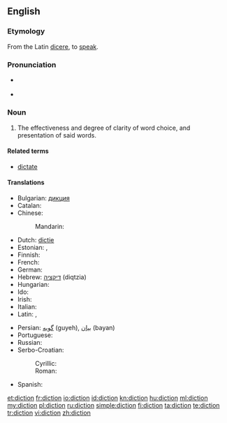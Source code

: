 ==English==

===Etymology===
From the Latin [[dicere]], to [[speak]].

===Pronunciation===
* {{a|UK}} {{IPA|/ˈdɪkʃən/}}
* {{audio|en-us-diction.ogg|Audio (US)}}
*: {{rhymes|ɪkʃən}}

===Noun===
{{en-noun|-}}

# The effectiveness and degree of clarity of word choice, and presentation of said words.

====Related terms====
* [[dictate]]

====Translations====
{{trans-top|clarity of word choice}}
* Bulgarian: [[дикция]]
* Catalan: {{t|ca|dicció|f}}
* Chinese:
*: Mandarin: {{t|zh|吐字|tr=tǔzì|sc=Hani}}
* Dutch: [[dictie]] {{f}}
* Estonian: {{t|et|väljendusviis}}, {{t|et|diktsioon}}
* Finnish: {{t-|fi|sananvalinta}}
* French: {{t|fr|diction|f}}
* German: {{t|de|Diktion|f}}
* Hebrew: [[דיקציה]] (diqtzia) {{f}}
* Hungarian: {{t|hu|előadásmód}}
* Ido: {{t|io|diciono}}
* Irish: {{t-|ga|briathraíocht|f}}
* Italian: {{t|it|dizione|f}}
* Latin: {{t-|la|dictio}}, {{t-|la|eloquium}}
{{trans-mid}}
* Persian: [[گویه]] (guyeh), [[بیان]] (bayan)
* Portuguese: {{t+|pt|dicção|f}}
* Russian: {{t+|ru|дикция|f|sc=Cyrl|tr=díkcija}}
* Serbo-Croatian:
*: Cyrillic: {{t-|sh|дикција|alt=дѝкција|f}}
*: Roman: {{t-|sh|dikcija|alt=dìkcija|f}}
* Spanish: {{t+|es|dicción|f}}
{{trans-bottom}}

[[et:diction]]
[[fr:diction]]
[[io:diction]]
[[id:diction]]
[[kn:diction]]
[[hu:diction]]
[[ml:diction]]
[[my:diction]]
[[pl:diction]]
[[ru:diction]]
[[simple:diction]]
[[fi:diction]]
[[ta:diction]]
[[te:diction]]
[[tr:diction]]
[[vi:diction]]
[[zh:diction]]